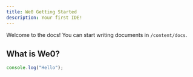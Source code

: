 ---
title: We0 Getting Started
description: Your first IDE!
---

Welcome to the docs! You can start writing documents in `/content/docs`.

## What is We0?

<Cards>
  <Card title="Learn more about Next.js" href="https://nextjs.org/docs" />
  <Card title="Learn more about Fumadocs" href="https://fumadocs.vercel.app" />
</Cards>

```js title="Title"
console.log("Hello");
```
